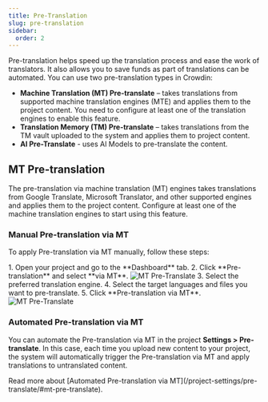 ```yaml
---
title: Pre-Translation
slug: pre-translation
sidebar:
  order: 2
---
```



Pre-translation helps speed up the translation process and ease the work of translators. It also allows you to save funds as part of translations can be automated. You can use two pre-translation types in Crowdin:

- **Machine Translation (MT) Pre-translate** – takes translations from supported machine translation engines (MTE) and applies them to the project content. You need to configure at least one of the translation engines to enable this feature.
- **Translation Memory (TM) Pre-translate** –  takes translations from the TM vault uploaded to the system and applies them to project content.
- **AI Pre-Translate** - uses AI Models to pre-translate the content.

<CardGrid>
  <LinkCard
    title="Translation Memory"
    description="Read more about Translation Memory and how to use it."
    href="/translation-memory"
  />
  <LinkCard
    title="Machine Translation"
    description="Read more about Machine Translation and how to use it."
    href="/machine-translation"
  />
</CardGrid>

## MT Pre-translation

The pre-translation via machine translation (MT) engines takes translations from Google Translate, Microsoft Translator, and other supported engines and applies them to the project content. Configure at least one of the machine translation engines to start using this feature.

### Manual Pre-translation via MT

To apply Pre-translation via MT manually, follow these steps:

<Steps>
  1. Open your project and go to the **Dashboard** tab.
  2. Click **Pre-translation** and select **via MT**. <Image src={preTranslateMt} alt="MT Pre-Translate" />
  3. Select the preferred translation engine.
  4. Select the target languages and files you want to pre-translate.
  5. Click **Pre-translation via MT**. <Image src={preTranslateMt2} alt="MT Pre-Translate" />
</Steps>

### Automated Pre-translation via MT

You can automate the Pre-translation via MT in the project **Settings > Pre-translate**. In this case, each time you upload new content to your project, the system will automatically trigger the Pre-translation via MT and apply translations to untranslated content.

<ReadMore>
  Read more about [Automated Pre-translation via MT](/project-settings/pre-translate/#mt-pre-translate).
</ReadMore>
